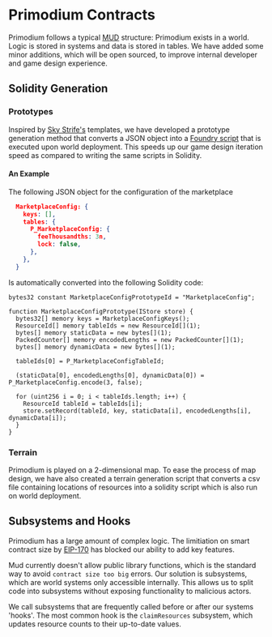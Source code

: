 # Primodium Contracts

Primodium follows a typical [MUD](mud.dev) structure: Primodium exists in a world. Logic is stored in systems and data is stored in tables.
We have added some minor additions, which will be open sourced, to improve internal developer and game design experience.

## Solidity Generation

### Prototypes

Inspired by [Sky Strife's](https://github.com/latticexyz/skystrife-public) templates, we have developed a prototype generation method that converts a JSON object into a [Foundry script](https://book.getfoundry.sh/tutorials/solidity-scripting) that is executed upon world deployment.
This speeds up our game design iteration speed as compared to writing the same scripts in Solidity.

#### An Example

The following JSON object for the configuration of the marketplace

```json
  MarketplaceConfig: {
    keys: [],
    tables: {
      P_MarketplaceConfig: {
        feeThousandths: 3n,
        lock: false,
      },
    },
  }
```

Is automatically converted into the following Solidity code:

```solidity
bytes32 constant MarketplaceConfigPrototypeId = "MarketplaceConfig";

function MarketplaceConfigPrototype(IStore store) {
  bytes32[] memory keys = MarketplaceConfigKeys();
  ResourceId[] memory tableIds = new ResourceId[](1);
  bytes[] memory staticData = new bytes[](1);
  PackedCounter[] memory encodedLengths = new PackedCounter[](1);
  bytes[] memory dynamicData = new bytes[](1);

  tableIds[0] = P_MarketplaceConfigTableId;

  (staticData[0], encodedLengths[0], dynamicData[0]) = P_MarketplaceConfig.encode(3, false);

  for (uint256 i = 0; i < tableIds.length; i++) {
    ResourceId tableId = tableIds[i];
    store.setRecord(tableId, key, staticData[i], encodedLengths[i], dynamicData[i]);
  }
}
```

### Terrain

Primodium is played on a 2-dimensional map.
To ease the process of map design, we have also created a terrain generation script that converts a csv file containing locations of resources into a solidity script which is also run on world deployment.

## Subsystems and Hooks

Primodium has a large amount of complex logic. The limitiation on smart contract size by [EIP-170](https://eips.ethereum.org/EIPS/eip-170) has blocked our ability to add key features.

Mud currently doesn't allow public library functions, which is the standard way to avoid `contract size too big` errors.
Our solution is subsystems, which are world systems only accessible internally.
This allows us to split code into subsystems without exposing functionality to malicious actors.

We call subsystems that are frequently called before or after our systems 'hooks'. The most common hook is the `claimResources` subsystem, which updates resource counts to their up-to-date values.
